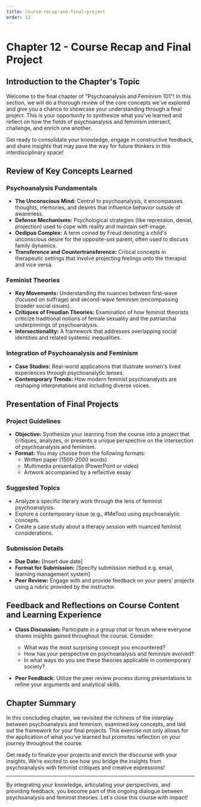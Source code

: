 ```yaml
---
title: course-recap-and-final-project
order: 12
---
```


# Chapter 12 - Course Recap and Final Project

## Introduction to the Chapter's Topic

Welcome to the final chapter of "Psychoanalysis and Feminism 101"! In this section, we will do a thorough review of the core concepts we've explored and give you a chance to showcase your understanding through a final project. This is your opportunity to synthesize what you've learned and reflect on how the fields of psychoanalysis and feminism intersect, challenge, and enrich one another.

Get ready to consolidate your knowledge, engage in constructive feedback, and share insights that may pave the way for future thinkers in this interdisciplinary space!

## Review of Key Concepts Learned

### Psychoanalysis Fundamentals
- **The Unconscious Mind:** Central to psychoanalysis, it encompasses thoughts, memories, and desires that influence behavior outside of awareness.
- **Defense Mechanisms:** Psychological strategies (like repression, denial, projection) used to cope with reality and maintain self-image.
- **Oedipus Complex:** A term coined by Freud denoting a child's unconscious desire for the opposite-sex parent, often used to discuss family dynamics.
- **Transference and Countertransference:** Critical concepts in therapeutic settings that involve projecting feelings onto the therapist and vice versa.

### Feminist Theories
- **Key Movements:** Understanding the nuances between first-wave (focused on suffrage) and second-wave feminism (encompassing broader social issues).
- **Critiques of Freudian Theories:** Examination of how feminist theorists criticize traditional notions of female sexuality and the patriarchal underpinnings of psychoanalysis.
- **Intersectionality:** A framework that addresses overlapping social identities and related systemic inequalities.

### Integration of Psychoanalysis and Feminism
- **Case Studies:** Real-world applications that illustrate women's lived experiences through psychoanalytic lenses.
- **Contemporary Trends:** How modern feminist psychoanalysts are reshaping interpretations and including diverse voices.

## Presentation of Final Projects

### Project Guidelines
- **Objective:** Synthesize your learning from the course into a project that critiques, analyzes, or presents a unique perspective on the intersection of psychoanalysis and feminism.
- **Format:** You may choose from the following formats:
  - Written paper (1500-2000 words)
  - Multimedia presentation (PowerPoint or video)
  - Artwork accompanied by a reflective essay

### Suggested Topics
- Analyze a specific literary work through the lens of feminist psychoanalysis.
- Explore a contemporary issue (e.g., #MeToo) using psychoanalytic concepts.
- Create a case study about a therapy session with nuanced feminist considerations.

### Submission Details
- **Due Date:** [Insert due date]
- **Format for Submission:** [Specify submission method e.g. email, learning management system]
- **Peer Review:** Engage with and provide feedback on your peers’ projects using a rubric provided by the instructor.

## Feedback and Reflections on Course Content and Learning Experience

- **Class Discussion:** Participate in a group chat or forum where everyone shares insights gained throughout the course. Consider:
  - What was the most surprising concept you encountered?
  - How has your perspective on psychoanalysis and feminism evolved?
  - In what ways do you see these theories applicable in contemporary society?

- **Peer Feedback:** Utilize the peer review process during presentations to refine your arguments and analytical skills.

## Chapter Summary

In this concluding chapter, we revisited the richness of the interplay between psychoanalysis and feminism, examined key concepts, and laid out the framework for your final projects. This exercise not only allows for the application of what you’ve learned but promotes reflection on your journey throughout the course.

Get ready to finalize your projects and enrich the discourse with your insights. We’re excited to see how you bridge the insights from psychoanalysis with feminist critiques and creative expressions!

---
By integrating your knowledge, articulating your perspectives, and providing feedback, you become part of this ongoing dialogue between psychoanalysis and feminist theories. Let's close this course with impact!
